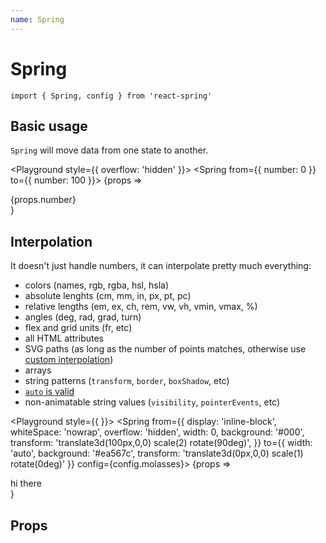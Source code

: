 ```yaml
---
name: Spring
---
```



# Spring

`import { Spring, config } from 'react-spring'`

## Basic usage

`Spring` will move data from one state to another.

<Playground style={{ overflow: 'hidden' }}>
  <Spring from={{ number: 0 }} to={{ number: 100 }}>
    {props => <div>{props.number}</div>}
  </Spring>
</Playground>

## Interpolation

It doesn't just handle numbers, it can interpolate pretty much everything: 

* colors (names, rgb, rgba, hsl, hsla)
* absolute lenghts (cm, mm, in, px, pt, pc)
* relative lengths (em, ex, ch, rem, vw, vh, vmin, vmax, %)
* angles (deg, rad, grad, turn)
* flex and grid units (fr, etc)
* all HTML attributes
* SVG paths (as long as the number of points matches, otherwise use [custom interpolation](https://codesandbox.io/embed/lwpkp46om))
* arrays
* string patterns (`transform`, `border`, `boxShadow`, etc)
* [`auto` is valid](https://codesandbox.io/embed/pmjomxn60)
* non-animatable string values (`visibility`, `pointerEvents`, etc) 

<Playground style={{  }}>
  <Spring
    from={{
      display: 'inline-block',
      whiteSpace: 'nowrap',
      overflow: 'hidden',
      width: 0,
      background: '#000',
      transform: 'translate3d(100px,0,0) scale(2) rotate(90deg)',
    }}
    to={{ width: 'auto', background: '#ea567c', transform: 'translate3d(0px,0,0) scale(1) rotate(0deg)' }}
    config={config.molasses}>
    {props => <div style={props}>hi there</div>}
  </Spring>
</Playground>

## Props

<PropsTable of={Spring} />